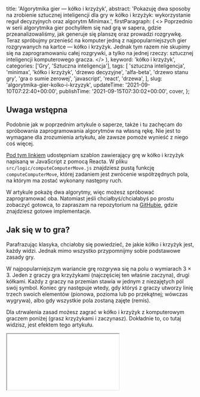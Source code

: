 
  title: 'Algorytmika gier — kółko i krzyżyk',
  abstract:
    'Pokazuję dwa sposoby na zrobienie sztucznej inteligencji dla gry w kółko i krzyżyk: wykorzystanie reguł decyzyjnych oraz algorytm Minimax.',
  firstParagraph: (
    <>
      Poprzednio w serii algorytmika gier pochyliłem się nad <Link href="/post/algorytmika-gier-saper">grą w sapera</Link>, gdzie przeanalizowaliśmy, jak generuje się planszę oraz prowadzi rozgrywkę. Teraz spróbujmy przenieść na komputer jedną z najpopularniejszych gier rozgrywanych na kartce — kółko i krzyżyk. Jednak tym razem nie skupimy się na zaprogramowaniu całej rozgrywki, a tylko na jednej rzeczy: <Link href="/post/sztuczna-inteligencja-a-co-to-a-komu-to-potrzebne">sztucznej inteligencji</Link> komputerowego gracza.
    </>
  ),
  keyword: 'kółko i krzyżyk',
  categories: ['Gry', 'Sztuczna inteligencja'],
  tags: [
    'sztuczna inteligencja',
    'minimax',
    'kółko i krzyżyk',
    'drzewo decyzyjne',
    'alfa-beta',
    'drzewo stanu gry',
    'gra o sumie zerowej',
    'javascript',
    'react',
    'drzewa',
  ],
  slug: 'algorytmika-gier-kolko-i-krzyzyk',
  updateTime: '2021-09-10T07:22:40+00:00',
  publishTime: '2021-09-15T07:30:02+00:00',
  cover,
};

## Uwaga wstępna

Podobnie jak w poprzednim artykule o saperze, także i tu zachęcam do spróbowania zaprogramowania algorytmów na własną rękę. Nie jest to wymagane dla zrozumienia artykułu, ale zawsze pomoże wynieść z niego coś więcej.

[Pod tym linkiem](https://codesandbox.io/s/tictactoe-template-dn9dh?) udostępniam szablon zawierający grę w kółko i krzyżyk napisaną w JavaScript z pomocą Reacta. W pliku `src/logic/computeComputerMove.js` znajdziesz pustą funkcję `computeComputerMove`, której zadaniem jest zwrócenie współrzędnych pola, na którym ma zostać wykonany następny ruch.

W artykule pokażę dwa algorytmy, więc możesz spróbować zaprogramować oba. Natomiast jeśli chciałbyś/chciałabyś po prostu zobaczyć gotowca, to zapraszam na repozytorium na [GitHubie](https://github.com/swistak-codes/tic-tac-toe), gdzie znajdziesz gotowe implementacje.

## Jak się w to gra?

Parafrazując klasyka, chciałoby się powiedzieć, że jakie kółko i krzyżyk jest, każdy widzi. Jednak mimo wszystko przypomnijmy sobie podstawowe zasady gry.

W najpopularniejszym wariancie grę rozgrywa się na polu o wymiarach 3 × 3. Jeden z graczy gra krzyżykami (najczęściej ten właśnie zaczyna), drugi kółkami. Każdy z graczy na przemian stawia w jednym z niezajętych pól swój symbol. Koniec gry następuje wtedy, gdy któryś z graczy utworzy linię trzech swoich elementów (pionowa, pozioma lub po przekątnej; wówczas wygrywa), albo gdy wszystkie pola zostaną zajęte (remis).

Dla utrwalenia zasad możesz zagrać w kółko i krzyżyk z komputerowym graczem poniżej (grasz krzyżykami i zaczynasz).  Dokładnie to, co tutaj widzisz, jest efektem tego artykułu.

<Iframe src="/iframe-content/tictactoe/demo/index.html" minHeight={280} />

## Trochę matematyki

Wróćmy do teorii gry w kółko i krzyżyk. Z racji tego, że gra jest turowa i potrzebne są trzy ruchy jednego gracza do zwycięstwa, oznacza to, że każda gra odbędzie się w co najmniej 5 ruchach z 9 możliwych. Daje to niedużą liczbę możliwych rozgrywek. Pierwsze, co przychodzi na myśl, biorąc pod uwagę wiedzę z dziedziny kombinatoryki, to że możliwych rozgrywek jest $$9! = 362880$$. Tak jednak nie jest, ponieważ nie zawsze wykorzystujemy całą planszę. Przypomnijmy sobie, że pierwszy gracz może zakończyć grę już po 5 ruchach (3 swoich). Do tego momentu mamy możliwych $$9\cdot 8\cdot 7 \cdot 6 = 15120$$ gier, z czego tylko część jest zakończona.

To ile tych gier jest ostatecznie? Możemy to policzyć następująco dla gier kończących się pięcioma ruchami:

- Mamy 8 możliwości ułożenia 3 symboli w jednej linii. Możemy je układać w dowolnej kolejności na $$8 \cdot 3! = 48$$ sposobów.
- Pozostały gracz ma do wyboru 6, a potem 5 pól, gdzie może postawić swój symbol. Daje to liczbę kombinacji $$6 \cdot 5 = 30$$.
- Łącznie daje to nam $$8 \cdot 3! \cdot 6 \cdot 5 = 48 \cdot 30 = 1440$$ zwycięskich gier z 15120 możliwych rozegrań do tego momentu.

Dla dalszych ruchów obliczenia robią się bardziej skomplikowane, dlatego pominę ich wytłumaczenie, tylko wypiszę wzory:

- Gry kończące się wygraną w 6 ruchach: $$8 \cdot 3! \cdot 6 \cdot 5 \cdot 4 - 6 \cdot 3! \cdot 2 \cdot 3! = 5328$$.
- W 7 ruchach: $$8 \cdot 3 \cdot 6 \cdot 3! \cdot 5 \cdot 4 \cdot 3 - 6 \cdot 3 \cdot 6 \cdot 3! \cdot 3! = 47952$$.
- W 8 ruchach: $$8 \cdot 3 \cdot 6 \cdot 3! \cdot 5 \cdot 4 \cdot 3 \cdot 2 - 6 \cdot 3 \cdot 6 \cdot 3! \cdot 2 \cdot 4! = 72576$$.
- W 9 ruchach: $$2 \cdot 3 \cdot 8 \cdot 4! \cdot 4! + 6 \cdot 3 \cdot 4 \cdot 4! \cdot 4! + 22 \cdot 1 \cdot 4! \cdot 4! = 81792$$.
- Remisy: $$16 \cdot 5! \cdot 4! = 46080$$.
- Łącznie wszystkich możliwych gier mamy $$1440+5328+47952+72576+81792+46080 = 255168$$.

## Strategia wygrywania w kółko i krzyżyk

Specyfika gry w kółko i krzyżyk jest taka, że pierwszy gracz ma zwykle więcej do powiedzenia. W przypadku doświadczonego pierwszego gracza drugi może doprowadzić co najwyżej do remisu. Nie ma możliwości zmiany przebiegu rozgrywki bez błędu przeciwnika. Z drugiej strony, będąc pierwszym graczem, musimy wiedzieć, jak nie dać złapać się w pułapki drugiego gracza, aby bezproblemowo wygrać.

Strategia optymalnej gry w kółko i krzyżyk znalazła się nie raz w zainteresowaniu naukowców. To, co tutaj przedstawię, to strategia opisana przez Kevina Crowleya i Roberta S. Sieglera w 1993 r. (doi:[10.1016/0364-0213(93)90003-Q](https://doi.org/10.1016%2F0364-0213%2893%2990003-Q)). Należy ją czytać w taki sposób, że staramy się sprawdzać po kolei warunki kolejnych możliwych ruchów, i gdy taki jest możliwy, wykonujemy go. Całość powtarzamy tak długo, aż ukończymy grę.

Strategia ta to tak naprawdę algorytm grania w kółko i krzyżyk. Możesz go wprost zaimplementować w swojej grze, aby mieć bardzo prostą sztuczną inteligencję. Albo po prostu zapamiętać i korzystać przy tradycyjnych rozgrywkach w kółko i krzyżyk.

### 1. Wygraj

**Jeżeli:** jest wiersz, kolumna lub przekątna z dwoma moimi symbolami i puste miejsce,<br />
**Wtedy:** zagraj na pustym miejscu (i wygraj grę).

<Image
  image={wygraj}
  alignCenter
  fullSize
  alt="Trzy plansze z grą w kółko i krzyżyk prezentujące jak wygrać grę."
  caption={<>
    Trzy sytuacje, w których gracz X powinien zastosować „Wygraj”. Na zielono oznaczono ruch, który powinno się wykonać, pozostałe symbole już znajdowały się wcześniej. O ile przypadki 1 i 2 są dość oczywiste, to w przypadku 3 można również blokować. Według strategii zwycięstwo jest ważniejsze niż blokowanie przeciwnika.
  </>}
/>

### 2. Zablokuj

**Jeżeli:** jest wiersz, kolumna lub przekątna z dwoma symbolami mojego przeciwnika i puste miejsce,<br />
**Wtedy:** zagraj na pustym miejscu (tym samym blokując potencjalne jego zwycięstwo).

<Image
  image={blokuj}
  alignCenter
  fullSize
  alt="Dwie plansze z grą w kółko i krzyżyk prezentujące jak blokować wygraną przeciwnika."
  caption={<>
    Dwie przykładowe sytuacje, kiedy powinno się blokować potencjalną wygraną przeciwnika.
  </>}
/>

### 3. Zrób rozgałęzienie

**Jeżeli:** są dwa przecinające się wiersze, kolumny lub przekątne z jednym moim symbolem i dwa puste miejsca oraz...<br />
**Jeżeli:** miejsce przecięcia jest puste,<br />
**Wtedy:** przejdź do miejsca przecięcia (tym samym tworząc dwie możliwości wygranej w następnym ruchu).

<Image
  image={rozgalezienie}
  alignCenter
  fullSize
  alt="Dwie plansze z grą w kółko i krzyżyk prezentujące jak wykonać rozgałęzienie"
  caption={<>
    Dwie przykładowe sytuacje, kiedy powinniśmy zrobić rozgałęzienie. Na żółto oznaczone są przecinające się wiersze, kolumny i przekątne. W pierwszym przypadku mamy przecięcie się pierwszej kolumny i drugiego wiersza. W drugim przypadku przecięcie przekątnej z trzecim wierszem. Dzięki wykonaniu takiego ruchu zapewniamy sobie zwycięstwo w grze.
  </>}
/>

### 4. Zrób blokujące rozgałęzienie

**Jeżeli:** są dwa przecinające się wiersze, kolumny lub przekątne z jednym symbolem przeciwnika i dwa puste miejsca oraz...<br />
**Jeżeli:** miejsce przecięcia jest puste,<br />
**Wtedy:**<br />
**Jeżeli:** jest puste miejsce, które tworzy dwa symbole w rzędzie dla mnie (tym samym zmuszając mojego przeciwnika do blokowania),<br />
**Wtedy:** przejdź do tego miejsca.<br />
**W przeciwnym wypadku:** przejdź do miejsca przecięcia (tym samym blokując miejsce, gdzie przeciwnik mógłby zrobić rozgałęzienie).

<Image
  image={blokRozgalezienie}
  alignCenter
  fullSize
  alt="Dwie plansze z grą w kółko i krzyżyk prezentujące jak wykonać blokujące rozgałęzienie"
  caption={<>
    Dwa przykłady wykonania blokującego rozgałęzienia. Zauważ, że mamy tu zwykle kilka możliwości ruchu. W pierwszym przypadku mamy możliwość utworzenia dwóch swoich symboli z rzędu przy jednoczesnym blokowaniu, stąd preferujemy taki ruch. W drugim przypadku możemy jedynie zablokować potencjalne rozgałęzienie.
  </>}
/>

### 5. Zagraj środek

**Jeżeli:** środek jest pusty,<br />
**Wtedy:** zagraj środek.

### 6. Zagraj przeciwny narożnik

**Jeżeli:** mój przeciwnik jest w narożniku oraz...<br />
**Jeżeli:** przeciwny narożnik jest pusty,<br />
**Wtedy:** zagraj przeciwny narożnik.

### 7. Zagraj pusty narożnik

**Jeżeli:** jest pusty narożnik,<br />
**Wtedy:** przejdź do pustego narożnika.

### 8. Zagraj pusty bok

**Jeżeli:** jest pusty bok,<br />
**Wtedy:** przejdź na pusty bok.

### Sztuczna inteligencja?

Jeśli powyższa strategia brzmi dla Ciebie jak typowe wydawanie rozkazów maszynie, to masz całkowitą rację. Do tego właśnie sprowadza się zaprogramowanie sztucznej inteligencji grającej w kółko i krzyżyk — 8 warunków (w praktyce nieco więcej, gdyż sprawdzamy różne pozycje na planszy, ale jest to wciąż 8 przypadków). Jeśli kiedykolwiek spotkałeś się z jakimś żartem, że jakaś sztuczna inteligencja zapewne sprowadza się do kilku warunków, to cóż, właśnie masz na to idealny przykład.

<Image
  image={win10}
  alignCenter
  fullSize
  maxWidth="348px"
  alt="Microsoft is using AI to make Windows 10 updates smoother -> `if (user.isDoingStuff() && user.hasUnsavedWork()) update()`"
  caption={<>
    „Sztuczna inteligencja” w praktyce 🙃<br />
    (źródło: <a href="https://www.reddit.com/r/ProgrammerHumor/comments/8rbmh9/ai_you_say/" target="_blank">https://www.reddit.com/r/ProgrammerHumor/comments/8rbmh9/ai_you_say/</a>)
  </>}
/>

Taki sposób tworzenia sztucznej inteligencji to, innymi słowy, przeniesienie wiedzy eksperta na program komputerowy. Przy trudniejszych zastosowaniach nie zawsze się to sprawdza, jednak było dość powszechnym podejściem w czasach przed popularyzacją uczenia maszynowego. Jest to podstawa tzw. systemów ekspertowych, czyli systemów, które operując na wiedzy eksperckiej, są w stanie przeprowadzić proces wnioskowania i wytłumaczyć użytkownikowi, dlaczego została podjęta dana decyzja.

Swoją drogą, tworząc sztuczną inteligencję do gier, często robimy poziomy trudności. W przypadku tej strategii możemy tego dokonać bardzo prosto — wyrzucając wybrane warianty ruchów. Moja propozycja jest taka, że dla poziomu łatwego możemy zrezygnować z obu rodzajów rozgałęzień, natomiast dla średniozaawansowanego wykorzystujemy tylko jedno z nich. Są to najbardziej zaawansowane i często najmniej oczywiste ruchy, które pozwalają wygrać grę bądź powstrzymać przeciwnika przed zwycięstwem. Wówczas komputerowego gracza będzie można pokonać, a jednocześnie nie będzie on wykonywać ruchów wyglądających losowo.

### Implementacja w kodzie

Tutaj możesz sprawdzić, jak ta strategia sprawdza się w praktyce. Pod planszą pokazane są komentarze opisujące, jaką decyzję w danym momencie podejmuje gracz komputerowy:

<Iframe src="/iframe-content/tictactoe/winning-strategy/index.html" minHeight={450} />

Tak jak wspomniałem wcześniej, kod źródłowy możesz znaleźć [na moim GitHubie](https://github.com/swistak-codes/tic-tac-toe/blob/main/winning-strategy/src/logic/computeComputerMove.js). Od razu ostrzegam, że kod jest dość rozwlekły, ponieważ napisanie sprawdzania tych wszystkich warunków wbrew pozorom zajmuje nieco miejsca. Mimo że kodu jest dużo, to jest jednak prosty i sprowadza się do bardzo prostych operacji. Da się go także uprościć, ale napisałem go w bardziej rozwlekły sposób dla lepszego zobrazowania, co się dzieje.

## Algorytm Minimax

Powyższe podejście działa bardzo dobrze, jednak ma podstawowy problem — nie jest uniwersalne. Zostało opracowane po wnikliwej analizie konkretnej gry, toteż nie da się go przenieść na dowolną inną grę, jak warcaby, szachy, czy nawet gomoku, które ma zasady bardzo zbliżone do kółka i krzyżyka. Dlatego też zobaczmy jeszcze jedno podejście, które można zastosować nie tylko w kółku i krzyżyk, ale też w wielu innych grach, czyli algorytm Minimax (zwany też min-max).

Zanim przejdziemy do jego omówienia, czas na nieco historii. Autorstwo algorytmu przypisuje się Johnowi von Neumannowi (1928 r., [doi:10.1007/bf01448847](http://doi.org/10.1007/bf01448847)), jednak podobne pomysły przedstawiali wcześniej Émile Borel (1921 r., [doi:10.2307/1906946](http://doi.org/10.2307/1906946) [tłumaczenie z 1953 r.]) i Charles Babbage (1844-1868). Co ciekawe, Charles Babbage opracował podejście podobne do Minimax przy opracowywaniu automatu do gry... w kółko i krzyżyk.

Jeszcze mała, poboczna uwaga — algorytm opisuję na bazie późniejszych opracowań, bo niestety oryginalna praca von Neumanna jest napisana po niemiecku, a nie znam na tyle dobrze tego języka, żeby cokolwiek tam zrozumieć.

### Idea algorytmu

Pomysł, jak ma działać algorytm, jest zawarty w jego nazwie. Jest to strategia, gdzie po kolei rozpatrujemy możliwości potoczenia się gry tak, żeby maksymalizować zysk jednego gracza, a przy następnym ruchu minimalizować zysk drugiego gracza. Oczywiście zakłada się, że przeciwnik też będzie chciał wykonać najlepszy możliwy ruch, jaki może. Dlatego też rezultatem algorytmu powinien być taki ruch, który zmusi przeciwnika do wykonania możliwie najgorszego ruchu.

Jest to oczywiście mocno uproszczona definicja, a jeśli jesteś bardziej zainteresowany(-a) tematem od strony teoretycznej, to warto poczytać o teorii gier, szczególnie o grach o sumie zerowej i równowadze Nasha.

### Drzewo stanu gry

Aby móc obliczyć, jaki zestaw ruchów jest dla nas najlepszy, a jednocześnie najgorszy dla przeciwnika, musimy wygenerować wszelkie możliwe stany planszy dostępne po każdym z ruchów. W zależności od tego, jaki ruch wykonamy w aktualnej turze, inne ruchy są dostępne dla przeciwnika w kolejnej. Od tego, który ruch wykona przeciwnik, zależy, jakie ruchy my możemy dalej wykonać. Tworzy to strukturę zwaną drzewem stanu gry.

Czym są drzewa w informatyce, omawiałem przy okazji <Link href="/post/sortowanie-cz-4-sortowanie-przez-wybieranie">sortowania przez wybieranie</Link>, i bardzo zachęcam do przeczytania tam o teorii, jeśli spotykasz się z tym pojęciem po raz pierwszy.

W naszym drzewie stanu gry, jak wspomniałem wcześniej, każdy węzeł będzie stanem planszy w danym momencie. Potomkami takiego węzła będą kolejne ruchy, jakie mogą zostać wykonane po tym ruchu. Innymi słowy, będziemy musieli wygenerować wszystkie możliwe stany gry, aby algorytm mógł wybrać najlepszy ruch. Jak się możesz domyślać, nie jest to idealne podejście. O ile w przypadku tak prostej gry, jak kółko i krzyżyk, uda się to zrobić w rozsądnym czasie, o tyle w bardziej zaawansowanych grach, jak np. szachy, jest to niewykonalne, stąd stosuje się powszechnie różne heurystyki upraszczające drzewo. Część z nich doczekała się opisania jako oddzielne algorytmy, o czym opowiadam później.

<Image
  image={kolkoKrzyzyk}
  alignCenter
  fullSize
  alt="Krok 1: 2, 5, 7, 9, 8, 10. Porównanie: 2 < 5. Krok 2: 2, 5, 7, 9, 8, 10. Porównanie: 5 < 7. Krok 3: 2, 5, 7, 9, 8, 10. Porównanie: 7 < 9. Krok 4: 2, 5, 7, 9, 8, 10. Porównanie: 9 > 8."
  caption={<>
    Tak wygląda pełne drzewo gry w kółko i krzyżyk dla gracza X. Dla uproszczenia autor tego diagramu połączył ze sobą identyczne gałęzie, stąd struktura na rysunku tak naprawdę nie jest drzewem. Aczkolwiek sens jest zachowany. Do tego drzewo jest dość małe, ponieważ wyeliminowano z niego symetryczne warianty ruchów prowadzące do takich samych sytuacji.<br />
    (źródło: By Mike like0708 - Own work, CC0, <a href="https://commons.wikimedia.org/w/index.php?curid=98793312" target="_blank">https://commons.wikimedia.org/w/index.php?curid=98793312</a>)
  </>}
/>

### Ogólny zarys algorytmu

Minimax opiera się na przeszukiwaniu drzewa w głąb, co oznacza, że jest algorytmem rekurencyjnym. W podejściach tego typu zaczynamy od korzenia drzewa, skąd schodzimy w dół, aby potem wracać do góry.

W przypadku Minimax schodzimy w dół do końcowych stanów gry (czyli liści drzewa), albo do maksymalnej głębokości, jaką chcemy sprawdzać. Określamy tam wynik gry z perspektywy naszego, komputerowego gracza. Przyjęło się stosować $$+\infty$$ dla wygranej i $$-\infty$$ dla przegranej, jednak nie jest to przymus stosować takie wartości. Ważne tylko, aby wartości były określane w taki sposób, że najlepiej oddadzą aktualny stan planszy.

Wracając do góry, zbieramy wartości ze wszystkich potomnych stanów gry i wybieramy minimum bądź maksimum. Maksimum wybieramy dla naszego gracza, minimum dla przeciwnika. Ostatecznie dochodzimy z powrotem do korzenia drzewa i wybieramy ten ruch, dla którego została zwrócona największa wartość. Zobrazowanie działania algorytmu możesz zobaczyć na poniższym schemacie:

<Image
  image={minimax}
  alignCenter
  fullSize
  alt="Schemat wykonania algorytmu Minimax"
  caption={<>
    Prezentacja działania algorytmu Minimax. Na pomarańczowo pokazano, które wartości przechodzą do węzła rodzica, a na zielono najlepszą dostępną ścieżkę. Tym samym naszym kolejnym ruchem będzie utworzenie takiego stanu gry, jaki wskazuje nam zielona krawędź na poziomie pierwszym.
  </>}
/>

### Implementacja w kółko i krzyżyk

W przypadku gry w kółko i krzyżyk, jak wspomniałem wcześniej, nie musimy martwić się o wydajność algorytmu, więc możemy spokojnie przeprowadzić go w pełni, czyli do końcowego stanu gry. Natomiast w kwestii programisty pozostaje wybór wartości. Możemy podejść do tego, wykorzystując tylko trzy wartości — nieskończoności dla wygranej i przegranej, a zero dla remisu. Można też pomyśleć nad innym ustawianiem wartości, które będzie premiować szybsze wygrane, jednak w praktyce będzie to mieć znaczenie tylko w przypadku, gdy zaczyna komputerowy gracz.

Dla ułatwienia ja w swojej implementacji podszedłem do tematu, wykorzystując tylko trzy wartości, ponieważ dla drugiego gracza, który się broni, nie ma to większego znaczenia. Poniżej możesz zobaczyć, jak sprawdza się to w praktyce:

<Iframe src="/iframe-content/tictactoe/minimax/index.html" minHeight={450} />

Tak jak w poprzednim przypadku, kod źródłowy możesz znaleźć [na moim GitHubie](https://github.com/swistak-codes/tic-tac-toe/blob/main/minimax/src/logic/computeComputerMove.js). Zwróć uwagę, że kod jest o wiele prostszy i dosłownie jedyne miejsce, gdzie zawiera logikę gry, to sprawdzenie, kto wygrywa. Oczywiście w trudniejszych grach przy generowaniu ruchów trzeba by sprawdzać, czy dany ruch jest możliwy; tu jednak wystarczy jedynie sprawdzenie, czy pole jest puste.

## Inne podejścia

Algorytm Minimax nie jest bez wad. Przede wszystkim nie należy do najszybszych sposobów. Wygenerowanie drzewa ze wszystkimi możliwościami rozgrywki jest kosztowne, szczególnie w grach o bardziej skomplikowanych zasadach czy większych planszach niż kółko i krzyżyk. Z tego też powodu opracowano inne algorytmy bazujące na podobnej idei, jednak wykonujące się szybciej:

- Najbardziej znaną alternatywą dla Minimax jest algorytm alfa-beta. Jest to na dobrą sprawę poprawiony Minimax w tym sensie, że nie sprawdzamy wszystkich rozgałęzień drzewa stanu gry. Odcinamy te, które są dla nas najmniej korzystne (stąd alternatywna nazwa — algorytm odcięć alfa-beta) i sprawdzamy tylko te najlepsze gałęzie.
- Istnieją jeszcze inne modyfikacje algorytmu Minimax, takie jak: NegaScout, Negamax, Expectiminimax.
- Wszystkie wymienione wyżej algorytmy działają na zasadzie wyszukiwania w głąb. Są jednak również algorytmy typu Best-First, gdzie wyszukiwanie odbywa się podobnie do wyszukiwania wszerz, jednak z naciskiem na eksplorację najlepiej zapowiadających się rozgałęzień. Możemy tu wyróżnić takie algorytmy, jak B*, SSS*, Monte-Carlo Tree Search czy Best-First Minimax Search.
- W przypadku kółka i krzyżyka jest to oczywiście przesada, ale dla bardziej rozbudowanych gier można zastosować techniki głębokiego uczenia, w szczególności sieci neuronowe. W tej dziedzinie zdecydowanie najbardziej znany jest projekt Alpha Zero od Google'a. Wykorzystuje on połączenie głęboko uczących się sieci neuronowych i przeszukiwania Monte-Carlo Tree Search. Jeśli jesteś ciekaw(a), jak w tym podejściu wygląda kółko i krzyżyk, to udało mi się znaleźć działający przykład na [GitHubie](https://github.com/grimmer0125/alphago-zero-tictactoe-js).

## Literatura

- Bottomley H., *How many Tic-Tac-Toe (noughts and crosses) games are possible?*, [http://www.se16.info/hgb/tictactoe.htm](http://www.se16.info/hgb/tictactoe.htm) (ostatnie odwiedziny: 23.08.2021).
- Crowley, K. and Siegler, R.S. (1993), Flexible Strategy Use in Young Children's Tic-Tac-Toe. Cognitive Science, 17: 531-561. [https://doi.org/10.1207/s15516709cog1704_3](https://doi.org/10.1207/s15516709cog1704_3)
- Minimax: [https://www.chessprogramming.org/index.php?title=Minimax&oldid=24142](https://www.chessprogramming.org/index.php?title=Minimax&oldid=24142) (ostatnie odwiedziny: 23.08.2021).
- Monnens, D. (2013). " I commenced an examination of a game called'tit-tat-to'": Charles Babbage and the" First" Computer Game. In *DiGRA Conference*.
- Leyton-Brown K., Shoham Y., „Further Solution Concepts for Normal-Form Games” w *Essentials of Game Theory: A Concise Multidisciplinary Introduction*. Morgan & Claypool, 2008, s. 15-31. [https://doi.org/10.2200/S00108ED1V01Y200802AIM003](https://doi.org/10.2200/S00108ED1V01Y200802AIM003)
- Search: [https://www.chessprogramming.org/index.php?title=Search&oldid=24558](https://www.chessprogramming.org/index.php?title=Search&oldid=24558) (ostatnie odwiedziny: 23.08.2021).

<small>(obrazek na okładce to kolaż obrazków wygenerowanych przez sieć neuronową VQGAN+CLIP po zadaniu jej różnych kombinacji haseł „animals” oraz „tic-tac-toe”; źródło obrazka na froncie: [https://commons.wikimedia.org/wiki/File:Tic_tac_toe.svg](https://commons.wikimedia.org/wiki/File:Tic_tac_toe.svg))</small>
